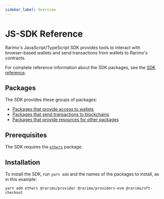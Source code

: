 ```yaml
---
sidebar_label: Overview
---
```


# JS-SDK Reference

Rarimo's JavaScript/TypeScript SDK provides tools to interact with browser-based wallets and send transactions from wallets to Rarimo's contracts.

For complete reference information about the SDK packages, see the [SDK reference](https://rarimo.github.io/js-sdk/index.html).

## Packages

The SDK provides these groups of packages:

- [Packages that provide access to wallets](/products/rarimo-protocol/api-reference)
- [Packages that send transactions to blockchains](/products/bridging-protocol/api-reference)
- [Packages that provide resources for other packages](/products/bridging-protocol/packages-base)

## Prerequisites

The SDK requires the [`ethers`](https://www.npmjs.com/package/ethers) package.

## Installation

To install the SDK, run `yarn add` and the names of the packages to install, as in this example:

```shell
yarn add ethers @rarimo/provider @rarimo/providers-evm @rarimo/nft-checkout
```
